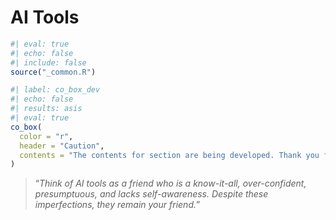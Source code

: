 # AI Tools {#sec-ai-tools}

```r
#| eval: true 
#| echo: false 
#| include: false
source("_common.R")
```


```r
#| label: co_box_dev
#| echo: false
#| results: asis
#| eval: true
co_box(
  color = "r", 
  header = "Caution",
  contents = "The contents for section are being developed. Thank you for your patience."
)
```

> "*Think of AI tools as a friend who is a know-it-all, over-confident, presumptuous, and lacks self-awareness. Despite these imperfections, they remain your friend.*"